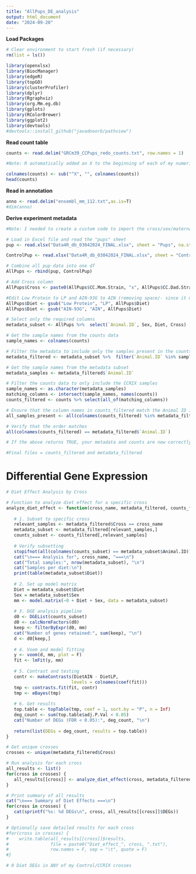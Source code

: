```yaml
---
title: "AllPups_DE_analysis"
output: html_document
date: "2024-09-20"
---
```


**Load Packages**

```r
# Clear environment to start fresh (if necessary)
rm(list = ls())

library(openxlsx)
library(BiocManager)
library(edgeR)
library(topGO)
library(clusterProfiler)
library(dplyr)
library(Rgraphviz)
library(org.Mm.eg.db)
library(gplots)
library(RColorBrewer)
library(ggplot2)
library(devtools)
#devtools::install_github("javadnoorb/pathview")
```

**Read count table**

```r
counts <- read.delim("GRCm39_CCPups_redo_counts.txt", row.names = 1)

#Note: R automatically added an X to the beginning of each of my numeric sample names, so I’m removing the X to have normal sample name (ex. 60C) – may introduce errors later on. 

colnames(counts) <- sub("^X", "", colnames(counts))
head(counts)
```

**Read in annotation**

```r
anno <- read.delim("ensembl_mm_112.txt",as.is=T)
#dim(anno)
```

**Derive experiment metadata**

```r
#Note: I needed to create a custom code to import the cross/sex/maternal diet metadata. Also, I should have all 246 samples 

# Load in Excel file and read the "pups" sheet
pup <- read.xlsx("Data4R_db_03042024_FINAL.xlsx", sheet = "Pups", na.strings = c(""," ","NA","N/A","na", "n/a"), skipEmptyRows = TRUE)

ControlPup <- read.xlsx("Data4R_db_03042024_FINAL.xlsx", sheet = "ControlPups", na.strings = c(""," ","NA","N/A","na", "n/a"), skipEmptyRows = TRUE)

# Combine all pup data into one df
AllPups <- rbind(pup, ControlPup)

# Add Cross column 
AllPups$Cross <- paste0(AllPups$CC.Mom.Strain, "x", AllPups$CC.Dad.Strain)

#Edit Low Protein to LP and AIN-93G to AIN (removing space/- since it messes up contrasts function)
AllPups$Diet <- gsub("Low Protein", "LP", AllPups$Diet)
AllPups$Diet <- gsub("AIN-93G", "AIN", AllPups$Diet)

# Select only the required columns
metadata_subset <- AllPups %>%  select(`Animal.ID`, Sex, Diet, Cross)

# Get the sample names from the counts data
sample_names <- colnames(counts)

# Filter the metadata to include only the samples present in the counts data
metadata_filtered <- metadata_subset %>%  filter(`Animal.ID` %in% sample_names)

# Get the sample names from the metadata subset
metadata_samples <- metadata_filtered$`Animal.ID`

# Filter the counts data to only include the CCRIX samples
sample_names <- as.character(metadata_samples)
matching_columns <- intersect(sample_names, names(counts))
counts_filtered <- counts %>% select(all_of(matching_columns))

# Ensure that the column names in counts_filtered match the Animal ID in metadata_filtered
all_samples_present <- all(colnames(counts_filtered) %in% metadata_filtered$`Animal.ID`)

# Verify that the order matches
all(colnames(counts_filtered) == metadata_filtered$`Animal.ID`)

# If the above returns TRUE, your metadata and counts are now correctly ordered and matched

#Final files = counts_filtered and metadata_filtered
```

# Differential Gene Expression

```r
# Diet Effect Analysis by Cross

# Function to analyze diet effect for a specific cross
analyze_diet_effect <- function(cross_name, metadata_filtered, counts_filtered) {
   
   # 1. Subset to specific cross
   relevant_samples <- metadata_filtered$Cross == cross_name
   metadata_subset <- metadata_filtered[relevant_samples,]
   counts_subset <- counts_filtered[,relevant_samples]
   
   # Verify subsetting
   stopifnot(all(colnames(counts_subset) == metadata_subset$Animal.ID))
   cat("\n=== Analysis for", cross_name, "===\n")
   cat("Total samples:", nrow(metadata_subset), "\n")
   cat("Samples per diet:\n")
   print(table(metadata_subset$Diet))
   
   # 2. Set up model matrix
   Diet = metadata_subset$Diet
   Sex = metadata_subset$Sex
   mm <- model.matrix(~0 + Diet + Sex, data = metadata_subset)
   
   # 3. DGE analysis pipeline
   d0 <- DGEList(counts_subset)
   d0 <- calcNormFactors(d0)
   keep <- filterByExpr(d0, mm)
   cat("Number of genes retained:", sum(keep), "\n")
   d <- d0[keep,]
   
   # 4. Voom and model fitting
   y <- voom(d, mm, plot = F)
   fit <- lmFit(y, mm)
   
   # 5. Contrast and testing
   contr <- makeContrasts(DietAIN - DietLP, 
                         levels = colnames(coef(fit)))
   tmp <- contrasts.fit(fit, contr)
   tmp <- eBayes(tmp)
   
   # 6. Get results
   top.table <- topTable(tmp, coef = 1, sort.by = "P", n = Inf)
   deg_count <- sum(top.table$adj.P.Val < 0.05)
   cat("Number of DEGs (FDR < 0.05):", deg_count, "\n")
   
   return(list(DEGs = deg_count, results = top.table))
}

# Get unique crosses
crosses <- unique(metadata_filtered$Cross)

# Run analysis for each cross
all_results <- list()
for(cross in crosses) {
   all_results[[cross]] <- analyze_diet_effect(cross, metadata_filtered, counts_filtered)
}

# Print summary of all results
cat("\n=== Summary of Diet Effects ===\n")
for(cross in crosses) {
   cat(sprintf("%s: %d DEGs\n", cross, all_results[[cross]]$DEGs))
}

# Optionally save detailed results for each cross
#for(cross in crosses) {
#    write.table(all_results[[cross]]$results,
#                file = paste0("Diet_effect_", cross, ".txt"),
#                row.names = F, sep = "\t", quote = F)
#}

# 0 Diet DEGs in ANY of my Control/CCRIX crosses 
```
